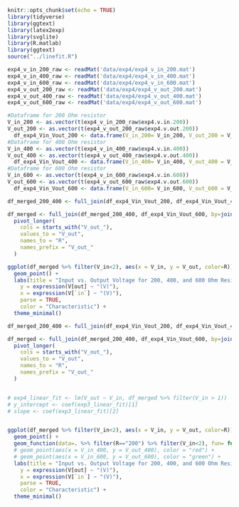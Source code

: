 ```{r setup, include=FALSE}
knitr::opts_chunk$set(echo = TRUE)
library(tidyverse)
library(ggtext)
library(latex2exp)
library(svglite)
library(R.matlab)
library(ggtext)
source("../linefit.R")
```

```{r Import raw data}
exp4_v_in_200_raw <- readMat('data/exp4/exp4_v_in_200.mat')
exp4_v_in_400_raw <- readMat('data/exp4/exp4_v_in_400.mat')
exp4_v_in_600_raw <- readMat('data/exp4/exp4_v_in_600.mat')
exp4_v_out_200_raw <- readMat('data/exp4/exp4_v_out_200.mat')
exp4_v_out_400_raw <- readMat('data/exp4/exp4_v_out_400.mat')
exp4_v_out_600_raw <- readMat('data/exp4/exp4_v_out_600.mat')

#Dataframe for 200 Ohm resistor
V_in_200 <- as.vector(t(exp4_v_in_200_raw$exp4.v.in.200)) 
V_out_200 <- as.vector(t(exp4_v_out_200_raw$exp4.v.out.200))
  df_exp4_Vin_Vout_200 <- data.frame(V_in_200= V_in_200, V_out_200 = V_out_200)
#Dataframe for 400 Ohm resistor
V_in_400 <- as.vector(t(exp4_v_in_400_raw$exp4.v.in.400)) 
V_out_400 <- as.vector(t(exp4_v_out_400_raw$exp4.v.out.400))
  df_exp4_Vin_Vout_400 <- data.frame(V_in_400= V_in_400, V_out_400 = V_out_400)
#Dataframe for 600 Ohm resistor
V_in_600 <- as.vector(t(exp4_v_in_600_raw$exp4.v.in.600)) 
V_out_600 <- as.vector(t(exp4_v_out_600_raw$exp4.v.out.600))
  df_exp4_Vin_Vout_600 <- data.frame(V_in_600= V_in_600, V_out_600 = V_out_600)

```

```{r}
df_merged_200_400 <- full_join(df_exp4_Vin_Vout_200, df_exp4_Vin_Vout_400, by=join_by("V_in_200" == "V_in_400"))

df_merged <- full_join(df_merged_200_400, df_exp4_Vin_Vout_600, by=join_by("V_in_200" == "V_in_600")) %>% rename(V_in = V_in_200) %>% 
  pivot_longer(
    cols = starts_with("V_out_"),
    values_to = "V_out",
    names_to = "R",
    names_prefix = "V_out_"
  )

ggplot(df_merged %>% filter(V_in<2), aes(x = V_in, y = V_out, color=R)) +
  geom_point() +
  labs(title = "Input vs. Output Voltage for 200, 400, and 600 Ohm Resistors",
    y = expression(V[out] ~ "(V)"), 
    x = expression(V[`in`] ~ "(V)"), 
    parse = TRUE,
    color = "Characteristic") +
  theme_minimal()

```

```{r}
df_merged_200_400 <- full_join(df_exp4_Vin_Vout_200, df_exp4_Vin_Vout_400, by=join_by("V_in_200" == "V_in_400"))

df_merged <- full_join(df_merged_200_400, df_exp4_Vin_Vout_600, by=join_by("V_in_200" == "V_in_600")) %>% rename(V_in = V_in_200) %>% 
  pivot_longer(
    cols = starts_with("V_out_"),
    values_to = "V_out",
    names_to = "R",
    names_prefix = "V_out_"
  )


# exp4_linear_fit <- lm(V_out ~ V_in, df_merged %>% filter(V_in > 1))
# y_intercept <- coef(exp3_linear_fit)[1]
# slope <- coef(exp3_linear_fit)[2]


ggplot(df_merged %>% filter(V_in<2), aes(x = V_in, y = V_out, color=R)) +
  geom_point() +
  geom_function(data=. %>% filter(R=="200") %>% filter(V_in<2), fun= function(x) 5-I_s*exp(x/(2*U_T))*200) +
  # geom_point(aes(x = V_in_400, y = V_out_400), color = "red") +
  # geom_point(aes(x = V_in_600, y = V_out_600), color = "green") +
  labs(title = "Input vs. Output Voltage for 200, 400, and 600 Ohm Resistors",
    y = expression(V[out] ~ "(V)"), 
    x = expression(V[`in`] ~ "(V)"), 
    parse = TRUE,
    color = "Characteristic") +
  theme_minimal()
```







